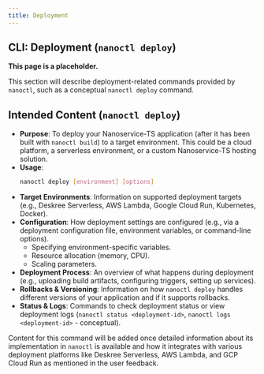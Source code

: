 ```yaml
---
title: Deployment
---
```


## CLI: Deployment (`nanoctl deploy`)

**This page is a placeholder.**

This section will describe deployment-related commands provided by `nanoctl`, such as a conceptual `nanoctl deploy` command.

## Intended Content (`nanoctl deploy`)

*   **Purpose**: To deploy your Nanoservice-TS application (after it has been built with `nanoctl build`) to a target environment. This could be a cloud platform, a serverless environment, or a custom Nanoservice-TS hosting solution.
*   **Usage**:
    ```bash
    nanoctl deploy [environment] [options]
    ```
*   **Target Environments**: Information on supported deployment targets (e.g., Deskree Serverless, AWS Lambda, Google Cloud Run, Kubernetes, Docker).
*   **Configuration**: How deployment settings are configured (e.g., via a deployment configuration file, environment variables, or command-line options).
    *   Specifying environment-specific variables.
    *   Resource allocation (memory, CPU).
    *   Scaling parameters.
*   **Deployment Process**: An overview of what happens during deployment (e.g., uploading build artifacts, configuring triggers, setting up services).
*   **Rollbacks & Versioning**: Information on how `nanoctl deploy` handles different versions of your application and if it supports rollbacks.
*   **Status & Logs**: Commands to check deployment status or view deployment logs (`nanoctl status <deployment-id>`, `nanoctl logs <deployment-id>` - conceptual).

Content for this command will be added once detailed information about its implementation in `nanoctl` is available and how it integrates with various deployment platforms like Deskree Serverless, AWS Lambda, and GCP Cloud Run as mentioned in the user feedback.
